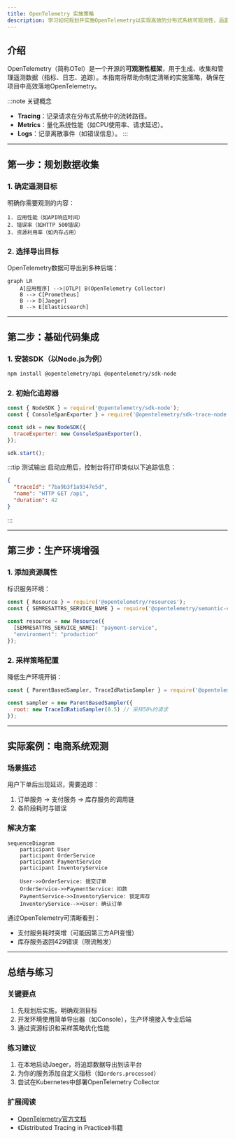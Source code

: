 ```yaml
---
title: OpenTelemetry 实施策略
description: 学习如何规划并实施OpenTelemetry以实现高效的分布式系统可观测性，涵盖从基础配置到生产环境最佳实践的完整指南。
---
```


## 介绍

OpenTelemetry（简称OTel）是一个开源的**可观测性框架**，用于生成、收集和管理遥测数据（指标、日志、追踪）。本指南将帮助你制定清晰的实施策略，确保在项目中高效落地OpenTelemetry。

:::note 关键概念
- **Tracing**：记录请求在分布式系统中的流转路径。
- **Metrics**：量化系统性能（如CPU使用率、请求延迟）。
- **Logs**：记录离散事件（如错误信息）。
:::

---

## 第一步：规划数据收集

### 1. 确定遥测目标
明确你需要观测的内容：
```plaintext
1. 应用性能（如API响应时间）
2. 错误率（如HTTP 500错误）
3. 资源利用率（如内存占用）
```

### 2. 选择导出目标
OpenTelemetry数据可导出到多种后端：
```mermaid
graph LR
    A[应用程序] -->|OTLP| B(OpenTelemetry Collector)
    B --> C[Prometheus]
    B --> D[Jaeger]
    B --> E[Elasticsearch]
```

---

## 第二步：基础代码集成

### 1. 安装SDK（以Node.js为例）
```bash
npm install @opentelemetry/api @opentelemetry/sdk-node
```

### 2. 初始化追踪器
```javascript
const { NodeSDK } = require('@opentelemetry/sdk-node');
const { ConsoleSpanExporter } = require('@opentelemetry/sdk-trace-node');

const sdk = new NodeSDK({
  traceExporter: new ConsoleSpanExporter(),
});

sdk.start();
```

:::tip 测试输出
启动应用后，控制台将打印类似以下追踪信息：
```json
{
  "traceId": "7ba9b3f1a9347e5d",
  "name": "HTTP GET /api",
  "duration": 42
}
```
:::

---

## 第三步：生产环境增强

### 1. 添加资源属性
标识服务环境：
```javascript
const { Resource } = require('@opentelemetry/resources');
const { SEMRESATTRS_SERVICE_NAME } = require('@opentelemetry/semantic-conventions');

const resource = new Resource({
  [SEMRESATTRS_SERVICE_NAME]: "payment-service",
  "environment": "production"
});
```

### 2. 采样策略配置
降低生产环境开销：
```javascript
const { ParentBasedSampler, TraceIdRatioSampler } = require('@opentelemetry/sdk-trace-node');

const sampler = new ParentBasedSampler({
  root: new TraceIdRatioSampler(0.5) // 采样50%的请求
});
```

---

## 实际案例：电商系统观测

### 场景描述
用户下单后出现延迟，需要追踪：
1. 订单服务 → 支付服务 → 库存服务的调用链
2. 各阶段耗时与错误

### 解决方案
```mermaid
sequenceDiagram
    participant User
    participant OrderService
    participant PaymentService
    participant InventoryService

    User->>OrderService: 提交订单
    OrderService->>PaymentService: 扣款
    PaymentService->>InventoryService: 锁定库存
    InventoryService-->>User: 确认订单
```

通过OpenTelemetry可清晰看到：
- 支付服务耗时突增（可能因第三方API变慢）
- 库存服务返回429错误（限流触发）

---

## 总结与练习

### 关键要点
1. 先规划后实施，明确观测目标
2. 开发环境使用简单导出器（如Console），生产环境接入专业后端
3. 通过资源标识和采样策略优化性能

### 练习建议
1. 在本地启动Jaeger，将追踪数据导出到该平台
2. 为你的服务添加自定义指标（如`orders.processed`）
3. 尝试在Kubernetes中部署OpenTelemetry Collector

### 扩展阅读
- [OpenTelemetry官方文档](https://opentelemetry.io/docs/)
- 《Distributed Tracing in Practice》书籍
